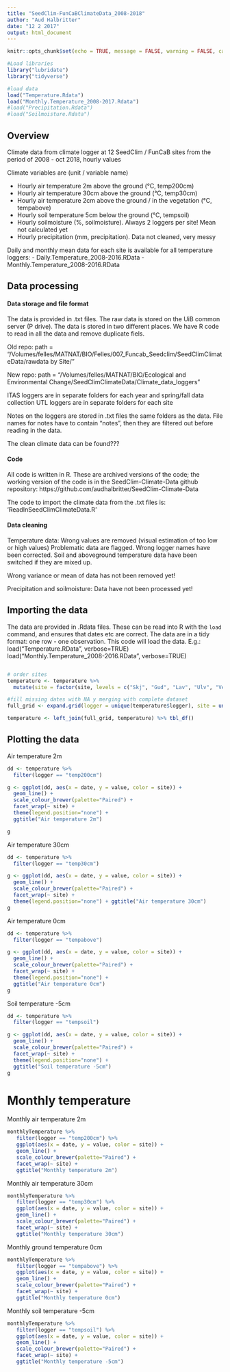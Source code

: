```yaml
---
title: "SeedClim-FunCaBClimateData_2008-2018"
author: "Aud Halbritter"
date: "12 2 2017"
output: html_document
---
```


```r
knitr::opts_chunk$set(echo = TRUE, message = FALSE, warning = FALSE, cache = TRUE)
```

```r
#Load libraries
library("lubridate")
library("tidyverse")

#load data
load("Temperature.Rdata")
load("Monthly.Temperature_2008-2017.Rdata")
#load("Precipitation.Rdata")
#load("Soilmoisture.Rdata")
```

##  Overview

Climate data from climate logger at 12 SeedClim / FunCaB sites from the period of 2008 - oct 2018, hourly values


Climate variables are (unit / variable name)

 - Hourly air temperature 2m above the ground (°C, temp200cm)  
 - Hourly air temperature 30cm above the ground (°C, temp30cm)  
 - Hourly air temperature 2cm above the ground / in the vegetation (°C, tempabove)  
 - Hourly soil temperature 5cm below the ground (°C, tempsoil)  
 - Hourly soilmoisture (%, soilmoisture). Always 2 loggers per site! Mean not calculated yet
 - Hourly precipitation (mm, precipitation). Data not cleaned, very messy

Daily and monthly mean data for each site is available for all temperature loggers:
- Daily.Temperature_2008-2016.RData
- Monthly.Temperature_2008-2016.RData


## Data processing

#### Data storage and file format
The data is provided in .txt files.
The raw data is stored on the UiB common server (P drive). The data is stored in two different places. We have R code to read in all the data and remove duplicate fiels.

Old repo:
path = "/Volumes/felles/MATNAT/BIO/Felles/007_Funcab_Seedclim/SeedClimClimateData/rawdata by Site/"

New repo:
path = "/Volumes/felles/MATNAT/BIO/Ecological and Environmental Change/SeedClimClimateData/Climate_data_loggers"

ITAS loggers are in separate folders for each year and spring/fall data collection
UTL loggers are in separate folders for each site

Notes on the loggers are stored in .txt files the same folders as the data. File names for notes have to contain "notes", then they are filtered out before reading in the data.

The clean climate data can be found???


#### Code
All code is written in R. These are archived versions of the code; the working version of the code is in the SeedClim-Climate-Data github repository: https://github.com/audhalbritter/SeedClim-Climate-Data

The code to import the climate data from the .txt files is: 'ReadInSeedClimClimateData.R'


#### Data cleaning
Temperature data:
Wrong values are removed (visual estimation of too low or high values)
Problematic data are flagged.
Wrong logger names have been corrected.
Soil and aboveground temperature data have been switched if they are mixed up.

Wrong variance or mean of data has not been removed yet!

Precipitation and soilmoisture:
Data have not been processed yet!


## Importing the data

The data are provided in .Rdata files. These can be read into R with the `load` command, and ensures that dates etc are correct. The data are in a tidy format: one row - one observation. This code will load the data.
E.g.: load("Temperature.RData", verbose=TRUE)
load("Monthly.Temperature_2008-2016.RData", verbose=TRUE)

```r
```


```r
# order sites
temperature <- temperature %>% 
  mutate(site = factor(site, levels = c("Skj", "Gud", "Lav", "Ulv", "Ves", "Ram", "Hog", "Alr", "Ovs", "Arh", "Vik", "Fau")))

#fill missing dates with NA y merging with complete dataset
full_grid <- expand.grid(logger = unique(temperature$logger), site = unique(temperature$site), date = seq(min(temperature$date), max(temperature$date), by = "hour"))

temperature <- left_join(full_grid, temperature) %>% tbl_df()

```


## Plotting the data

Air temperature 2m

```r
dd <- temperature %>% 
  filter(logger == "temp200cm")

g <- ggplot(dd, aes(x = date, y = value, color = site)) +
  geom_line() +
  scale_colour_brewer(palette="Paired") +
  facet_wrap(~ site) + 
  theme(legend.position="none") +
  ggtitle("Air temperature 2m")

g
```

Air temperature 30cm

```r
dd <- temperature %>% 
  filter(logger == "temp30cm")

g <- ggplot(dd, aes(x = date, y = value, color = site)) +
  geom_line() +
  scale_colour_brewer(palette="Paired") +
  facet_wrap(~ site) + 
  theme(legend.position="none") + ggtitle("Air temperature 30cm")
g
```

Air temperature 0cm

```r
dd <- temperature %>% 
  filter(logger == "tempabove")

g <- ggplot(dd, aes(x = date, y = value, color = site)) +
  geom_line() +
  scale_colour_brewer(palette="Paired") +
  facet_wrap(~ site) + 
  theme(legend.position="none") + 
  ggtitle("Air temperature 0cm")
g
```

Soil temperature -5cm

```r
dd <- temperature %>% 
  filter(logger == "tempsoil")

g <- ggplot(dd, aes(x = date, y = value, color = site)) +
  geom_line() +
  scale_colour_brewer(palette="Paired") +
  facet_wrap(~ site) + 
  theme(legend.position="none") + 
  ggtitle("Soil temperature -5cm")
g
```


# Monthly temperature

Monthly air temperature 2m
```r

monthlyTemperature %>% 
   filter(logger == "temp200cm") %>% 
   ggplot(aes(x = date, y = value, color = site)) +
   geom_line() +
   scale_colour_brewer(palette="Paired") +
   facet_wrap(~ site) + 
   ggtitle("Monthly temperature 2m")

```

Monthly air temperature 30cm
```r

monthlyTemperature %>% 
   filter(logger == "temp30cm") %>% 
   ggplot(aes(x = date, y = value, color = site)) +
   geom_line() +
   scale_colour_brewer(palette="Paired") +
   facet_wrap(~ site) + 
   ggtitle("Monthly temperature 30cm")

```

Monthly ground temperature 0cm
```r

monthlyTemperature %>% 
   filter(logger == "tempabove") %>% 
   ggplot(aes(x = date, y = value, color = site)) +
   geom_line() +
   scale_colour_brewer(palette="Paired") +
   facet_wrap(~ site) + 
   ggtitle("Monthly temperature 0cm")

```

Monthly soil temperature -5cm
```r

monthlyTemperature %>% 
   filter(logger == "tempsoil") %>% 
   ggplot(aes(x = date, y = value, color = site)) +
   geom_line() +
   scale_colour_brewer(palette="Paired") +
   facet_wrap(~ site) + 
   ggtitle("Monthly temperature -5cm")

```




